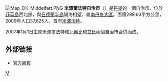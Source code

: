 {{unreferenced|time=2009-12-23T05:50:01+00:00}}
[[File:Map_DK_Middelfart.PNG|right]]
'''米澤爾法特自治市'''（{{lang-da|Middelfart Kommune}}）是[[丹麥|丹麥]]的一個自治市，位於[[菲英島|菲英島]]西北部，與[[日德蘭半島|日德蘭半島]]隔海相望，屬[[南丹麥大區|南丹麥大區]]。面積299.93平方公里，2009年人口37,625人。首府[[米澤法特|米澤法特]]。

2007年1月1日由原米澤爾法特和[[北奧比自治市|北奧比]]和[[艾比自治市|艾比]]兩個自治市合併而成。

==外部链接==
* [http://www.middelfart.dk/ 官方網頁] {{Wayback|url=http://www.middelfart.dk/ |date=20210429025804 }}
{{丹麥自治市}}
[[Category:丹麥市鎮|M]]